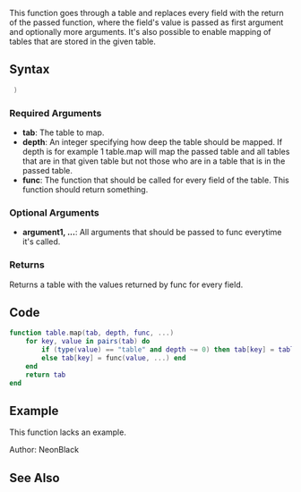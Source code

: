 {{Useful Function}}
<lowercasetitle></lowercasetitle>

This function goes through a table and replaces every field with the return of the passed function, where the field's value is passed as first argument and optionally more arguments. It's also possible to enable mapping of tables that are stored in the given table.

==Syntax==
<syntaxhighlight lang="lua"> )</syntaxhighlight>

===Required Arguments===
* '''tab''': The table to map.
* '''depth''': An integer specifying how deep the table should be mapped. If depth is for example 1 table.map will map the passed table and all tables that are in that given table but not those who are in a table that is in the passed table.
* '''func''': The function that should be called for every field of the table. This function should return something.

===Optional Arguments===
{{OptionalArg}}
* '''argument1, ...''': All arguments that should be passed to func everytime it's called.

===Returns===
Returns a table with the values returned by func for every field.

==Code==
<section name="Server- and/or clientside Script" class="both" show="true">
<syntaxhighlight lang="lua">
function table.map(tab, depth, func, ...)
    for key, value in pairs(tab) do
        if (type(value) == "table" and depth ~= 0) then tab[key] = table.map(value, depth - 1, func, ...)
        else tab[key] = func(value, ...) end
    end
    return tab
end
</syntaxhighlight>
</section>

==Example==
This function lacks an example.

Author: NeonBlack

==See Also==
{{Useful_Functions}}